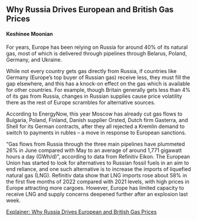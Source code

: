 ## Why Russia Drives European and British Gas Prices

#### Keshinee Moonian

<!-- <center>![](stories/sec_1.png)</center> -->
<!-- <br> -->
For years, Europe has been relying on Russia for around 40% of its natural gas, most of which is delivered through pipelines through Belarus, Poland, Germany, and Ukraine.

While not every country gets gas directly from Russia, if countries like Germany (Europe’s top buyer of Russian gas) receive less, they must fill the gap elsewhere, and this has a knock-on effect on the gas which is available for other countries. For example, though Britain generally gets less than 4% of its gas from Russia, changes in Russian supplies cause price volatility there as the rest of Europe scrambles for alternative sources.

According to EnergyNow, this year Moscow has already cut gas flows to Bulgaria, Poland, Finland, Danish supplier Orsted, Dutch firm Gasterra, and Shell for its German contracts, after they all rejected a Kremlin demand to switch to payments in rubles – a move in response to European sanctions.

“Gas flows from Russia through the three main pipelines have plummeted 26% in June compared with May to an average of around 1,771 gigawatt hours a day (GWh/d)”, according to data from Refinitiv Eikon.
The European Union has started to look for alternatives to Russian fossil fuels in an aim to end reliance, and one such alternative is to increase the imports of liquefied natural gas (LNG).
Refinitiv data show that LNG imports rose about 58% in the first five months of 2022 compared with 2021 levels, with high prices in Europe attracting more cargoes. However, Europe has limited capacity to receive LNG and supply concerns deepened further after an explosion last week.



[Explainer: Why Russia Drives European and British Gas Prices](https://energynow.ca/2022/06/explainer-why-russia-drives-european-and-british-gas-prices/)

